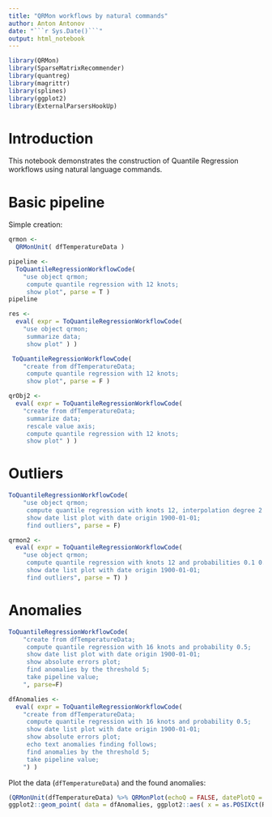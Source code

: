 ```yaml
---
title: "QRMon workflows by natural commands"
author: Anton Antonov
date: "```r Sys.Date()```"
output: html_notebook
---
```


```r
library(QRMon)
library(SparseMatrixRecommender)
library(quantreg)
library(magrittr)
library(splines)
library(ggplot2)
library(ExternalParsersHookUp)
```

# Introduction

This notebook demonstrates the construction of Quantile Regression workflows
using natural language commands.

# Basic pipeline

Simple creation:

```r
qrmon <-
  QRMonUnit( dfTemperatureData )
```

```r
pipeline <- 
  ToQuantileRegressionWorkflowCode( 
    "use object qrmon;
     compute quantile regression with 12 knots;
     show plot", parse = T )
pipeline
```


```r
res <- 
  eval( expr = ToQuantileRegressionWorkflowCode( 
    "use object qrmon;
     summarize data;
     show plot" ) )
```

```r
 ToQuantileRegressionWorkflowCode( 
    "create from dfTemperatureData;
     compute quantile regression with 12 knots;
     show plot", parse = F ) 
```

```r
qrObj2 <-
  eval( expr = ToQuantileRegressionWorkflowCode( 
    "create from dfTemperatureData;
     summarize data;
     rescale value axis;
     compute quantile regression with 12 knots;
     show plot" ) )
```

# Outliers

```r
ToQuantileRegressionWorkflowCode( 
    "use object qrmon;
     compute quantile regression with knots 12, interpolation degree 2 and probabilities 0.1 0.5 0.95;
     show date list plot with date origin 1900-01-01;
     find outliers", parse = F) 
```

```r
qrmon2 <- 
  eval( expr = ToQuantileRegressionWorkflowCode( 
    "use object qrmon;
     compute quantile regression with knots 12 and probabilities 0.1 0.5 0.95;
     show date list plot with date origin 1900-01-01;
     find outliers", parse = T) )
```

# Anomalies

```r
ToQuantileRegressionWorkflowCode( 
    "create from dfTemperatureData;
     compute quantile regression with 16 knots and probability 0.5;
     show date list plot with date origin 1900-01-01;
     show absolute errors plot;
     find anomalies by the threshold 5;
     take pipeline value;
    ", parse=F)
```


```r
dfAnomalies <-
  eval( expr = ToQuantileRegressionWorkflowCode( 
    "create from dfTemperatureData;
     compute quantile regression with 16 knots and probability 0.5;
     show date list plot with date origin 1900-01-01;
     show absolute errors plot;
     echo text anomalies finding follows;
     find anomalies by the threshold 5;
     take pipeline value;
    ") )
```

Plot the data (`dfTemperatureData`) and the found anomalies:

```r
(QRMonUnit(dfTemperatureData) %>% QRMonPlot(echoQ = FALSE, datePlotQ = TRUE, dateOrigin = "1900-01-01") %>% QRMonTakeValue) + 
ggplot2::geom_point( data = dfAnomalies, ggplot2::aes( x = as.POSIXct(Regressor, origin = "1900-01-01"), y = Value ), color = "red" )
```

